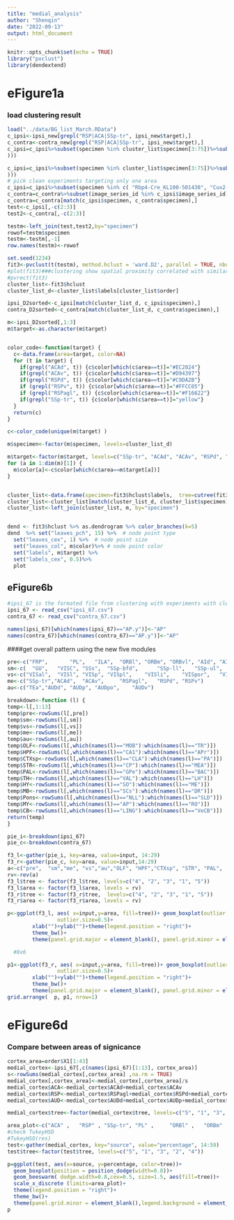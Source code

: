 ---
title: "medial_analysis"
author: "Shenqin"
date: "2022-09-13"
output: html_document
---

```{r setup, include=FALSE}
knitr::opts_chunk$set(echo = TRUE)
library("pvclust")
library(dendextend)
```

# eFigure1a
### load clustering result
```{r}
load("../data/BG_list_March.RData")
c_ipsi<-ipsi_new[grepl("RSP|ACA|SSp-tr", ipsi_new$target),]
c_contra<-contra_new[grepl("RSP|ACA|SSp-tr", ipsi_new$target),]
c_ipsi=c_ipsi%>%subset(specimen %in% cluster_list$specimen[3:75])%>%subset(!(specimen %in% c("Sepw1-Cre_NP39-563506", "Sepw1-Cre_NP39-563508", "Cux2-IRES-Cre-503979", "Ctgf-T2A-dgCre-505824", "Ctgf-T2A-dgCre-456894","Ctgf-T2A-dgCre-505826"
)))

c_ipsi=c_ipsi%>%subset(specimen %in% cluster_list$specimen[3:75])%>%subset(!(specimen %in% c("Sepw1-Cre_NP39-563506", "Sepw1-Cre_NP39-563508", "Cux2-IRES-Cre-503979", "Ctgf-T2A-dgCre-505824", "Ctgf-T2A-dgCre-456894","Ctgf-T2A-dgCre-505826"
)))
# pick clean experiments targeting only one area
c_ipsi=c_ipsi%>%subset(specimen %in% c( "Rbp4-Cre_KL100-501430", "Cux2-IRES-Cre-448392", "Rbp4-Cre_KL100-433049", "Rbp4-Cre_KL100-428628", "Rbp4-Cre_KL100-388978", "Tlx3-Cre_PL56-564648", "Syt6-Cre_KI148-375936", "Pvalb-IRES-Cre;Ai75-385368", "Syt6-Cre_KI148-375941", "Ctgf-T2A-dgCre-388637", "Sst-IRES-Cre;Ai148-380969", "Tlx3-Cre_PL56-564650", "Vip-IRES-Cre;Sst-IRES-FlpO;Ai65-384120", "A930038C07Rik-Tg1-Cre-381248", "Cux2-IRES-Cre-378029", "Cux2-IRES-Cre-435558", "Sepw1-Cre_NP39-407883", "A930038C07Rik-Tg1-Cre-390992", "Sepw1-Cre_NP39-407881", "Sst-IRES-Cre-446223", "A930038C07Rik-Tg1-Cre-440683", "Cux2-IRES-Cre-486111", "Ctgf-T2A-dgCre-401163", "Rbp4-Cre_KL100-388974", "Syt6-Cre_KI148-442026", "Vip-IRES-Cre-440985", "A930038C07Rik-Tg1-Cre-440684", "Cux2-IRES-Cre-410377", "Cux2-IRES-Cre-410373", "Rbp4-Cre_KL100-405702", "Rbp4-Cre_KL100-409323", "A930038C07Rik-Tg1-Cre-497027", "A930038C07Rik-Tg1-Cre-497028", "Pvalb-IRES-Cre-504841", "Syt6-Cre_KI148-507243", "Cux2-IRES-Cre-438676", "Rbp4-Cre_KL100-441001", "Rbp4-Cre_KL100-433047", "Sst-IRES-Cre;Ai162-387429", "Syt6-Cre_KI148-507240", "Pvalb-IRES-Cre-504838", "Ctgf-T2A-dgCre-628299", "Nr5a1-Cre-613795", "Sst-IRES-Cre-495023", "Sst-IRES-Cre-495022", "Ctgf-T2A-dgCre-505825", "Vip-IRES-Cre-500514", "Ntsr1-Cre_GN220-611936", "Sepw1-Cre_NP39-620048", "Sst-IRES-Cre-522356", "Pvalb-IRES-Cre-401200", "Vip-IRES-Cre;Ai148-377768", "Syt6-Cre_KI148-378932", "A930038C07Rik-Tg1-Cre-488430", "Cux2-IRES-Cre-381327", "Syt6-Cre_KI148-521392", "Pvalb-IRES-Cre-521338", "Sepw1-Cre_NP39-416329", "Sst-IRES-Cre;Ai32-386132", "A930038C07Rik-Tg1-Cre-397219", "A930038C07Rik-Tg1-Cre-397220", "Rbp4-Cre_KL100-398595", "Cux2-IRES-Cre-415339", "Rbp4-Cre_KL100-401256", "Syt6-Cre_KI148-375935", "Cux2-IRES-Cre-612135", "Rbp4-Cre_KL100-617252" ) )
c_contra=c_contra%>%subset(image_series_id %in% c_ipsi$image_series_id)
c_contra=c_contra[match(c_ipsi$specimen, c_contra$specimen),]
test<-c_ipsi[,-c(2:3)]
test2<-c_contra[,-c(2:3)]

testm<-left_join(test,test2,by="specimen")
rowof=testm$specimen
testm<-testm[,-1]
row.names(testm)<-rowof

set.seed(1234)
fit3<-pvclust(t(testm), method.hclust = 'ward.D2', parallel = TRUE, nboot=5000)#36x12
#plot(fit3)###clustering show spatial proximity correlated with similarity in input patterns (8x16)
#pvrect(fit3)
cluster_list<-fit3$hclust
cluster_list_d<-cluster_list$labels[cluster_list$order]

ipsi_D2sorted<-c_ipsi[match(cluster_list_d, c_ipsi$specimen),]
contra_D2sorted<-c_contra[match(cluster_list_d, c_contra$specimen),]

m<-ipsi_D2sorted[,1:3]
m$target<-as.character(m$target)


color_code<-function(target) {
  c<-data.frame(area=target, color=NA)
  for (t in target) {
    if(grepl("ACAd", t)) {c$color[which(c$area==t)]="#EC2024"}
    if(grepl("ACAv", t)) {c$color[which(c$area==t)]="#D94397"}
    if(grepl("RSPd", t)) {c$color[which(c$area==t)]="#C9DA2B"}
    if (grepl("RSPv", t)) {c$color[which(c$area==t)]="#FFCC05"}
    if (grepl("RSPagl", t)) {c$color[which(c$area==t)]="#F16622"}
    if(grepl("SSp-tr", t)) {c$color[which(c$area==t)]="yellow"}
  }
  return(c)
}

c<-color_code(unique(m$target) )

m$specimen<-factor(m$specimen, levels=cluster_list_d)

m$target<-factor(m$target, levels=c("SSp-tr", "ACAd", "ACAv", "RSPd", "RSPv", "RSPagl"))
for (a in 1:dim(m)[1]) {
  m$color[a]<-c$color[which(c$area==m$target[a])]
}


cluster_list<-data.frame(specimen=fit3$hclust$labels,  tree=cutree(fit3$hclust, k = c(5)))
cluster_list<-cluster_list[match(cluster_list_d, cluster_list$specimen),]
cluster_list<-left_join(cluster_list, m, by="specimen")


dend <- fit3$hclust %>% as.dendrogram %>% color_branches(k=5)
dend  %>% set("leaves_pch", 15) %>%  # node point type
  set("leaves_cex", 1) %>%  # node point size
  set("leaves_col", m$color)%>% # node point color
  set("labels", m$target) %>%
  set("labels_cex", 0.5)%>%
  plot


```


## eFigure6b
```{r}
#ipsi_67 is the formated file from clustering with experiments with clean targeting
ipsi_67 <- read_csv("ipsi_67.csv")
contra_67 <- read_csv("contra_67.csv")

names(ipsi_67)[which(names(ipsi_67)=="AP.y")]<-"AP"
names(contra_67)[which(names(contra_67)=="AP.y")]<-"AP"
```

####get overall pattern using the new five modules
```{r}
pre<-c("FRP",		"PL",	"ILA",	"ORBl",	"ORBm",	"ORBvl", "AId",	"AIv",	"AIp",	"PERI",	"ECT"	)
sm<-c(	"GU",	"VISC",	"SSs",	"SSp-bfd",		"SSp-ll",	"SSp-ul",	"SSp-un",	"SSp-n",	"SSp-m",	"MOp",	"MOs")
vs<-c("VISal",	"VISl",	"VISp",	"VISpl",	"VISli",	"VISpor",	"VISrl","VISa",	"VISam",	"VISpm")
me<-c("SSp-tr","ACAd",	"ACAv",		"RSPagl",	"RSPd", "RSPv")
au<-c("TEa","AUDd",	"AUDp",	"AUDpo",	"AUDv")

breakdown<-function (l) {
temp<-l[,1:13]
temp$pre<-rowSums(l[,pre])
temp$sm<-rowSums(l[,sm])
temp$vs<-rowSums(l[,vs])
temp$me<-rowSums(l[,me])
temp$au<-rowSums(l[,au])
temp$OLF<-rowSums(l[,which(names(l)=="MOB"):which(names(l)=="TR")])
temp$HPF<-rowSums(l[,which(names(l)=="CA1"):which(names(l)=="APr")])
temp$CTXsp<-rowSums(l[,which(names(l)=="CLA"):which(names(l)=="PA")])
temp$STR<-rowSums(l[,which(names(l)=="CP"):which(names(l)=="MEA")])
temp$PAL<-rowSums(l[,which(names(l)=="GPe"):which(names(l)=="BAC")])
temp$TH<-rowSums(l[,which(names(l)=="VAL"):which(names(l)=="LH")])
temp$HY<-rowSums(l[,which(names(l)=="SO"):which(names(l)=="ME")])
temp$MB<-rowSums(l[,which(names(l)=="SCs"):which(names(l)=="DR")])
temp$Pons<-rowSums(l[,which(names(l)=="NLL"):which(names(l)=="SLD")])
temp$MY<-rowSums(l[,which(names(l)=="AP"):which(names(l)=="RO")])
temp$CB<-rowSums(l[,which(names(l)=="LING"):which(names(l)=="VeCB")])
return(temp)
}

pie_i<-breakdown(ipsi_67)
pie_c<-breakdown(contra_67)

f3_l<-gather(pie_i, key=area, value=input, 14:29)
f3_r<-gather(pie_c, key=area, value=input,14:29)
a<-c("pre",  "sm","me", "vs","au","OLF", "HPF","CTXsp", "STR", "PAL",  "TH",  "HY" , "MB", "Pons", "MY", "CB")
rv<-rev(a)
f3_l$tree <- factor(f3_l$tree, levels=c("4", "2", "3", "1", "5"))
f3_l$area <- factor(f3_l$area, levels = rv)
f3_r$tree <- factor(f3_r$tree,  levels=c("4", "2", "3", "1", "5"))
f3_r$area <- factor(f3_r$area, levels = rv)

p<-ggplot(f3_l, aes( x=input,y=area, fill=tree))+ geom_boxplot(outlier.color = "white", 
                outlier.size=0.5)+
        xlab("")+ylab("")+theme(legend.position = "right")+ 
        theme_bw()+
        theme(panel.grid.major = element_blank(), panel.grid.minor = element_blank(),legend.background = element_rect(fill = NA),legend.key = element_rect(fill =NA))+scale_x_reverse()

  #8x6

p1<-ggplot(f3_r, aes( x=input,y=area, fill=tree))+ geom_boxplot(outlier.color = "white", 
                outlier.size=0.5)+
        xlab("")+ylab("")+theme(legend.position = "right")+ 
        theme_bw()+
        theme(panel.grid.major = element_blank(), panel.grid.minor = element_blank(),legend.background = element_rect(fill = NA),legend.key = element_rect(fill =NA))
grid.arrange(  p, p1, nrow=1)
```

# eFigure6d
### Compare between areas of signicance
```{r}
cortex_area=order$X1[1:43]
medial_cortex<-ipsi_67[,c(names(ipsi_67)[1:13], cortex_area)]
s<-rowSums(medial_cortex[,cortex_area] ,na.rm = TRUE)
medial_cortex[,cortex_area]<-medial_cortex[,cortex_area]/s
medial_cortex$ACA<-medial_cortex$ACAd+medial_cortex$ACAv
medial_cortex$RSP<-medial_cortex$RSPagl+medial_cortex$RSPd+medial_cortex$RSPv
medial_cortex$AUD<-medial_cortex$AUDd+medial_cortex$AUDp+medial_cortex$AUDpo+medial_cortex$AUDv

medial_cortex$tree<-factor(medial_cortex$tree, levels=c("5", "1", "3", "2" ,"4"))

area_plot<-c("ACA" ,   "RSP" , "SSp-tr", "PL" ,     "ORBl" ,   "ORBm"  ,  "ORBvl", "MOp", "MOs"  ,"SSp-bfd",  "VISl", "VISp","VISrl", "VISa", "VISam",  "VISpm") 
#check TukeyHSD
#TukeyHSD(res)
test<-gather(medial_cortex, key="source", value="percentage", 14:59)
test$tree<-factor(test$tree, levels=c("5", "1", "3", "2", "4"))

p=ggplot(test, aes(x=source, y=percentage, color=tree))+
  geom_boxplot(position = position_dodge(width=0.8))+
  geom_beeswarm( dodge.width=0.8,cex=0.5, size=1.5, aes(fill=tree))+
  scale_x_discrete (limits=area_plot)+
  theme(legend.position = "right")+ 
  theme_bw()+
  theme(panel.grid.minor = element_blank(),legend.background = element_rect(fill = NA),legend.key = element_rect(fill =NA))
p
```

